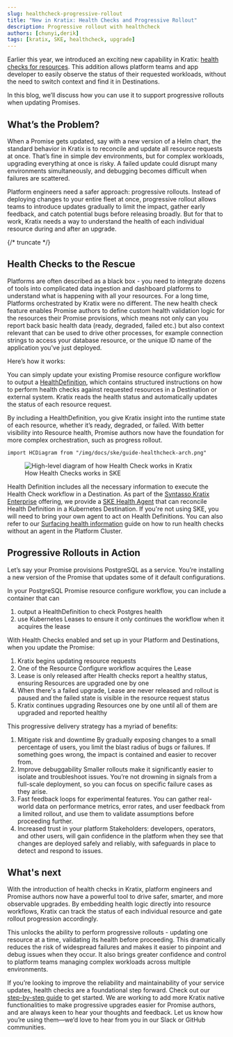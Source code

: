 ```yaml
---
slug: healthcheck-progressive-rollout
title: "New in Kratix: Health Checks and Progressive Rollout"
description: Progressive rollout with healthcheck
authors: [chunyi,derik]
tags: [kratix, SKE, healthcheck, upgrade]
---
```


Earlier this year, we introduced an exciting new capability in Kratix: [health checks for resources](/main/guides/resource-health).
This addition allows platform teams and app developer to easily observe the status of their requested workloads, without the need to switch context and find it in Destinations.

In this blog, we’ll discuss how you can use it to support progressive rollouts when updating Promises.

## What’s the Problem?

When a Promise gets updated, say with a new version of a Helm chart, the standard behavior in Kratix is to reconcile and update all resource requests at once.
That’s fine in simple dev environments, but for complex workloads, upgrading everything at once is risky.
A failed update could disrupt many environments simultaneously, and debugging becomes difficult when failures are scattered.

Platform engineers need a safer approach: progressive rollouts. Instead of deploying changes to your entire fleet at once,
progressive rollout allows teams to introduce updates gradually to limit the impact, gather early feedback,
and catch potential bugs before releasing broadly.
But for that to work, Kratix needs a way to understand the health of each individual resource during and after an upgrade.

{/* truncate */}

## Health Checks to the Rescue

Platforms are often described as a black box - you need to integrate dozens of tools into complicated data ingestion
and dashboard platforms to understand what is happening with all your resources.
For a long time, Platforms orchestrated by Kratix were no different. The new health check feature enables Promise authors
to define custom health validation logic for the resources their Promise provisions, which means not only can you report
back basic health data (ready, degraded, failed etc.) but also context relevant that can be used to drive other processes,
for example connection strings to access your database resource, or the unique ID name of the application you've just deployed.

Here’s how it works:

You can simply update your existing Promise resource configure workflow to output a [HealthDefinition](/ske/reference/healthdefinition),
which contains structured instructions on how to perform health checks against requested resources in a Destination or external system.
Kratix reads the health status and automatically updates the status of each resource request.

By including a HealthDefinition, you give Kratix insight into the runtime state of each resource, whether it’s ready, degraded, or failed.
With better visibility into Resource health, Promise authors now have the foundation for more complex orchestration, such as progress rollout.

```mdx-code-block
import HCDiagram from "/img/docs/ske/guide-healthcheck-arch.png"
```

<figure className="diagram">
  <img className="large" src={HCDiagram} alt="High-level diagram of how Health Check works in Kratix" />

  <figcaption>How Health Checks works in SKE</figcaption>
</figure>

Health Definition includes all the necessary information to execute the Health Check workflow in a Destination.
As part of the [Syntasso Kratix Enterprise](/ske) offering, we provide a [SKE Health Agent](https://docs.kratix.io/ske/kratix/ske-health-agent) that
can reconcile Health Definition in a Kubernetes Destination.
If you're not using SKE, you will need to bring your own agent to act on Health Definitions.
You can also refer to our [Surfacing health information](/main/guides/resource-health) guide on how to run health checks
without an agent in the Platform Cluster.

## Progressive Rollouts in Action
Let’s say your Promise provisions PostgreSQL as a service. You’re installing a new version of the Promise that updates some of it default configurations.

In your PostgreSQL Promise resource configure workflow, you can include a container that can
1. output a HealthDefinition to check Postgres health
1. use Kubernetes Leases to ensure it only continues the workflow when it acquires the lease

With Health Checks enabled and set up in your Platform and Destinations, when you update the Promise:
1. Kratix begins updating resource requests
1. One of the Resource Configure workflow acquires the Lease
1. Lease is only released after Health checks report a healthy status, ensuring Resources are upgraded one by one
1. When there's a failed upgrade, Lease are never released and rollout is paused and the failed state is visible in the resource request status
1. Kratix continues upgrading Resources one by one until all of them are upgraded and reported healthy

This progressive delivery strategy has a myriad of benefits:
1. Mitigate risk and downtime
By gradually exposing changes to a small percentage of users, you limit the blast radius of bugs or failures.
If something goes wrong, the impact is contained and easier to recover from.
2. Improve debuggability
Smaller rollouts make it significantly easier to isolate and troubleshoot issues.
You’re not drowning in signals from a full-scale deployment, so you can focus on specific failure cases as they arise.
3. Fast feedback loops for experimental features.
You can gather real-world data on performance metrics, error rates, and user feedback from a limited rollout,
and use them to validate assumptions before proceeding further.
4. Increased trust in your platform
Stakeholders: developers, operators, and other users, will gain confidence in the platform when they see that changes
are deployed safely and reliably, with safeguards in place to detect and respond to issues.

## What's next

With the introduction of health checks in Kratix, platform engineers and Promise authors now have a powerful tool to drive safer, smarter, and more observable upgrades.
By embedding health logic directly into resource workflows, Kratix can track the status of each individual resource and gate rollout progression accordingly.

This unlocks the ability to perform progressive rollouts - updating one resource at a time, validating its health before proceeding.
This dramatically reduces the risk of widespread failures and makes it easier to pinpoint and debug issues when they occur.
It also brings greater confidence and control to platform teams managing complex workloads across multiple environments.

If you’re looking to improve the reliability and maintainability of your service updates, health checks are a foundational step forward.
Check out our [step-by-step guide](/ske/guides/healthchecks) to get started.
We are working to add more Kratix native functionalities to make progressive upgrades easier for Promise authors, and are always keen to hear your thoughts and feedback.
Let us know how you’re using them—we’d love to hear from you in our Slack or GitHub communities.
